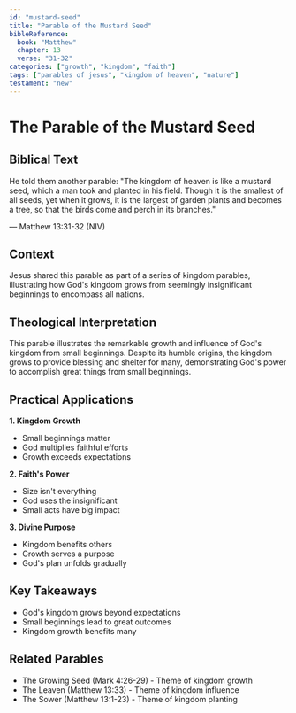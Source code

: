 ```yaml
---
id: "mustard-seed"
title: "Parable of the Mustard Seed"
bibleReference:
  book: "Matthew"
  chapter: 13
  verse: "31-32"
categories: ["growth", "kingdom", "faith"]
tags: ["parables of jesus", "kingdom of heaven", "nature"]
testament: "new"
---
```


# The Parable of the Mustard Seed

## Biblical Text

He told them another parable: "The kingdom of heaven is like a mustard seed, which a man took and planted in his field. Though it is the smallest of all seeds, yet when it grows, it is the largest of garden plants and becomes a tree, so that the birds come and perch in its branches."

— Matthew 13:31-32 (NIV)

## Context

Jesus shared this parable as part of a series of kingdom parables, illustrating how God's kingdom grows from seemingly insignificant beginnings to encompass all nations.

## Theological Interpretation

This parable illustrates the remarkable growth and influence of God's kingdom from small beginnings. Despite its humble origins, the kingdom grows to provide blessing and shelter for many, demonstrating God's power to accomplish great things from small beginnings.

## Practical Applications

**1. Kingdom Growth**
- Small beginnings matter
- God multiplies faithful efforts
- Growth exceeds expectations

**2. Faith's Power**
- Size isn't everything
- God uses the insignificant
- Small acts have big impact

**3. Divine Purpose**
- Kingdom benefits others
- Growth serves a purpose
- God's plan unfolds gradually

## Key Takeaways

- God's kingdom grows beyond expectations
- Small beginnings lead to great outcomes
- Kingdom growth benefits many

## Related Parables

- The Growing Seed (Mark 4:26-29) - Theme of kingdom growth
- The Leaven (Matthew 13:33) - Theme of kingdom influence
- The Sower (Matthew 13:1-23) - Theme of kingdom planting